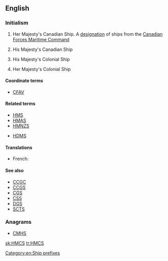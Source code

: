 ==English==
{{wikipedia|Her Majesty's Canadian Ship}}
{{wikipedia}}

===Initialism===
{{en-initialism}}

# {{lb|en|nautical|military|Canada}} Her Majesty's Canadian Ship. A [[designation]] of ships from the [[w:Canadian Forces Maritime Command|Canadian Forces Maritime Command]]
# {{lb|en|nautical|military|Canada}} His Majesty's Canadian Ship
# {{lb|en|nautical|military|UK|obsolete}} His Majesty's Colonial Ship
# {{lb|en|nautical|military|UK|obsolete}} Her Majesty's Colonial Ship

====Coordinate terms====
* [[CFAV]]

====Related terms====
* [[HMS]]
* [[HMAS]]
* [[HMNZS]]

* [[HDMS]]

====Translations====
{{trans-top|Ship designation}}
* French: {{t|fr|NCSM}}
{{trans-mid}}
{{trans-bottom}}

====See also====
* [[CCGC]]
* [[CCGS]]
* [[CGS]]
* [[CSS]]
* [[DGS]]
* [[SCTS]]

===Anagrams===
* [[CMHS#English|CMHS]]

[[Category:en:Ship prefixes]]

[[sk:HMCS]]
[[tr:HMCS]]
